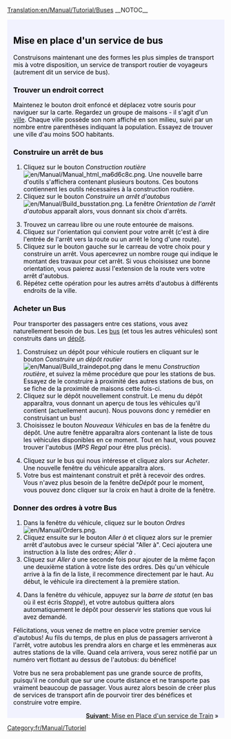 [[Translation:en/Manual/Tutorial/Buses]]
__NOTOC__
{{en/Tabs|5|2
|fr/Manual/Tutorial/Tutoriel|1. Introduction<!--
-->|fr/Manual/Tutorial/Bus|2. Routier (Bus)<!--
-->|fr/Manual/Tutorial/Trains|3. Ferroviaire<!--
-->|fr/Manual/Tutorial/Avions|4. Aérien<!--
-->|fr/Manual/Tutorial/Conclusion|5. Conclusion}}
<div style="padding:.5em 1em 1em 1em; border-top:none; background-color:#f1f2fe; color:#000;">
{{fr/Manual/Tutorial/Tutoriel}}
==Mise en place d'un service de bus==
Construisons maintenant une des formes les plus simples de transport mis à votre disposition, un service de transport routier de voyageurs (autrement dit un service de bus).
===Trouver un endroit correct===
Maintenez le bouton droit enfoncé et déplacez votre souris pour naviguer sur la carte. Regardez un groupe de maisons - il s'agit d'un [[fr/Manual/Ville|ville]]. Chaque ville possède son nom affiché en son milieu, suivi par un nombre entre parenthèses indiquant la population. Essayez de trouver une ville d'au moins 5OO habitants.
{{en/Phototable|[[File:fr/Manual/Tutorial bus 1.png|400px]]|Une ville|none}}

===Construire un arrêt de bus===
#Cliquez sur le bouton ''Construction routière'' [[File:en/Manual/Manual html ma6d6c8c.png]]. Une nouvelle barre d'outils s'affichera contenant plusieurs boutons. Ces boutons contiennent les outils nécessaires à la construction routière. 
#Cliquez sur le bouton ''Construire un arrêt d'autobus'' [[File:en/Manual/Build busstation.png]]. La fenêtre ''Orientation de l'arrêt d'autobus'' apparaît alors, vous donnant six choix d'arrêts.
{{en/Phototable|[[File:fr/Manual/Tutorial bus 2.png|400px]]|Sélectionner une orientation et un endroit|none|6=:}}
<ol start="3">
<li>Trouvez un carreau libre ou une route entourée de maisons. 
<li>Cliquez sur l'orientation qui convient pour votre arrêt (c'est à dire l'entrée de l'arrêt vers la route ou un arrêt le long d'une route).
<li>Cliquez sur le bouton gauche sur le carreau de votre choix pour y construire un arrêt. Vous apercevrez un nombre rouge qui indique le montant des travaux pour cet arrêt. Si vous choisissez une bonne orientation, vous paierez aussi l'extension de la route vers votre arrêt d'autobus.
<li>Répétez cette opération pour les autres arrêts d'autobus à différents endroits de la ville.
</ol>
{{en/Phototable|[[File:fr/Manual/Tutorial bus 4.png|400px]]|Après la construction de quelques arrêts|none|6=:}}

===Acheter un Bus===
Pour transporter des passagers entre ces stations, vous avez naturellement besoin de bus. Les [[fr/Manual/Base Set/Road Vehicles/Bus|bus]] (et tous les autres véhicules) sont construits dans un [[en/Manual/Depots|dépôt]].
#Construisez un dépôt pour véhicule routiers en cliquant sur le bouton ''Construire un dépôt routier'' [[File:en/Manual/Build traindepot.png]] dans le menu ''Construction routière'', et suivez la même procédure que pour les stations de bus. Essayez de le construire à proximité des autres stations de bus, on se fiche de la proximité de maisons cette fois-ci.
#Cliquez sur le dépôt nouvellement construit. Le menu du dépôt apparaîtra, vous donnant un aperçu de tous les véhicules qu'il contient (actuellement aucun). Nous pouvons donc y remédier en construisant un bus!
#Choisissez le bouton ''Nouveaux Véhicules'' en bas de la fenêtre du dépôt. Une autre fenêtre apparaîtra alors contenant la liste de tous les véhicules disponibles en ce moment. Tout en haut, vous pouvez trouver l'autobus (''MPS Regal'' pour être plus précis).
{{en/Phototable|[[File:fr/Manual/Tutorial bus 5.png]]|À l'intérieur du dépôt...|none|6=:}}
<ol start="4">
<li>Cliquez sur le bus qui nous intéresse et cliquez alors sur ''Acheter''. Une nouvelle fenêtre du véhicule apparaîtra alors.
<li>Votre bus est maintenant construit et prêt à recevoir des ordres. Vous n'avez plus besoin de la fenêtre de''Dépôt'' pour le moment, vous pouvez donc cliquer sur la croix en haut à droite de la fenêtre.
</ol>
===Donner des ordres à votre Bus===
#Dans la fenêtre du véhicule, cliquez sur le bouton ''Ordres'' [[File:en/Manual/Orders.png]]. 
#Cliquez ensuite sur le bouton ''Aller à'' et cliquez alors sur le premier arrêt d'autobus avec le curseur spécial "Aller à". Ceci ajoutera une instruction à la liste des ordres; ''Aller à <Nom de la station>''. 
#Cliquez sur ''Aller à'' une seconde fois pour ajouter de la même façon une deuxième station à votre liste des ordres. Dès qu'un véhicule arrive à la fin de la liste, il recommence directement par le haut. Au début, le véhicule ira directement à la première station.
{{en/Phototable|[[File:fr/Manual/Tutorial bus 6.png|500px]]|Donner des ordres|none|6=:}}
<ol start="4">
<li>Dans la fenêtre du véhicule, appuyez sur la ''barre de statut'' (en bas où il est écris ''Stoppé''), et votre autobus quittera alors automatiquement le dépôt pour desservir les stations que vous lui avez demandé.
</ol>
{{en/Phototable|[[File:fr/Manual/Tutorial bus 7.png]]|Votre premier autobus arrive à l'arrêt d'autobus.|none|6=:}}
Félicitations, vous venez de mettre en place votre premier service d'autobus! Au fils du temps, de plus en plus de passagers arriveront à l'arrêt, votre autobus les prendra alors en charge et les emmèneras aux autres stations de la ville. Quand cela arrivera, vous serez notifié par un numéro vert flottant au dessus de l'autobus: du bénéfice!

Votre bus ne sera probablement pas une grande source de profits, puisqu'il  ne conduit que sur une courte distance et ne transporte pas vraiment beaucoup de passager. Vous aurez alors besoin de créer plus de services de transport afin de pourvoir tirer des bénéfices et construire votre empire.

<span style="float: right">[[fr/Manual/Tutorial/Trains|'''Suivant''': Mise en Place d'un service de Train]] &raquo;</span>
</div>
[[Category:fr/Manual/Tutoriel]]